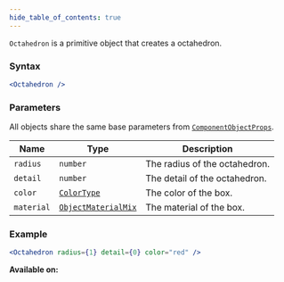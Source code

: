 ```yaml
---
hide_table_of_contents: true
---
```



`Octahedron` is a primitive object that creates a octahedron.

### Syntax

```jsx
<Octahedron />
```

### Parameters

All objects share the same base parameters from [`ComponentObjectProps`](/sdk/types/ComponentObjectProps).

| Name       | Type                                                | Description                   |
| ---------- | --------------------------------------------------- | ----------------------------- |
| `radius`   | `number`                                            | The radius of the octahedron. |
| `detail`   | `number`                                            | The detail of the octahedron. |
| `color`    | [`ColorType`](/sdk/types/ColorType)                 | The color of the box.         |
| `material` | [`ObjectMaterialMix`](/sdk/types/ObjectMaterialMix) | The material of the box.      |

### Example

```jsx
<Octahedron radius={1} detail={0} color="red" />
```

**Available on:** <ClientTag /> <ServerTag />
